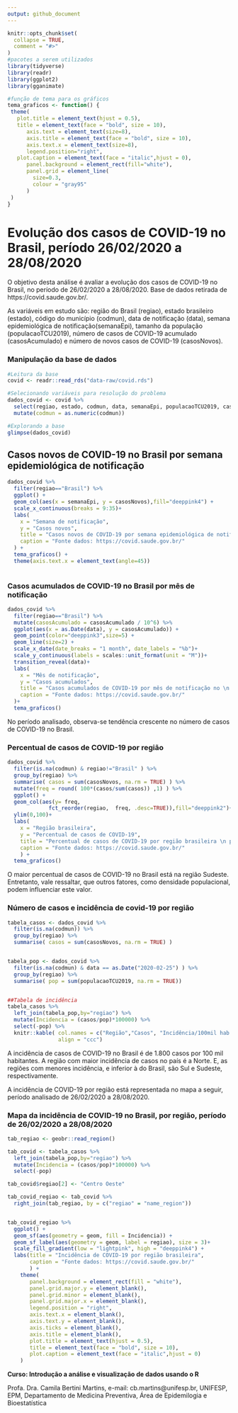```yaml
---
output: github_document
---
```


<!-- README.md is generated from README.Rmd. Please edit that file -->

```r
knitr::opts_chunk$set(
  collapse = TRUE,
  comment = "#>"
)
#pacotes a serem utilizados
library(tidyverse)
library(readr)
library(ggplot2)
library(gganimate)

#função de tema para os gráficos
tema_graficos <- function() {
 theme(
   plot.title = element_text(hjust = 0.5),
   title = element_text(face = "bold", size = 10),
      axis.text = element_text(size=8),
      axis.title = element_text(face = "bold", size = 10),
      axis.text.x = element_text(size=8),
      legend.position="right",
   plot.caption = element_text(face = "italic",hjust = 0),
      panel.background = element_rect(fill="white"),
      panel.grid = element_line(
        size=0.3,
        colour = "gray95"
      )
 )
}


```

# Evolução dos casos de COVID-19 no Brasil, período 26/02/2020 a 28/08/2020

<!-- badges: start -->
<!-- badges: end -->

O objetivo desta análise é avaliar a evolução dos casos de COVID-19 no Brasil, no período de 26/02/2020 a 28/08/2020. Base de dados retirada de https://covid.saude.gov.br/.

As variáveis em estudo são: região do Brasil (regiao), estado brasileiro (estado), código do município (codmun), data de notificação (data), semana epidemiológica de notificação(semanaEpi), tamanho da população (populacaoTCU2019), número de casos de COVID-19 acumulado (casosAcumulado) e número de novos casos de COVID-19 (casosNovos).


### Manipulação da base de dados
```r
#Leitura da base
covid <- readr::read_rds("data-raw/covid.rds")

#Selecionando variáveis para resolução do problema
dados_covid <- covid %>% 
  select(regiao, estado, codmun, data, semanaEpi, populacaoTCU2019, casosAcumulado, casosNovos) %>% 
  mutate(codmun = as.numeric(codmun))

#Explorando a base
glimpse(dados_covid)

```

## Casos novos de COVID-19 no Brasil por semana epidemiológica de notificação

```r
dados_covid %>% 
  filter(regiao=="Brasil") %>% 
  ggplot() +
  geom_col(aes(x = semanaEpi, y = casosNovos),fill="deeppink4") +
  scale_x_continuous(breaks = 9:35)+
  labs(
    x = "Semana de notificação",
    y = "Casos novos",
    title = "Casos novos de COVID-19 por semana epidemiológica de notificação no \n Brasil, período de 26/02/2020 a 28/08/2020.",
    caption = "Fonte dados: https://covid.saude.gov.br/"
  ) +
  tema_graficos() +
  theme(axis.text.x = element_text(angle=45))
  
```


### Casos acumulados de COVID-19 no Brasil por mês de notificação

```r
dados_covid %>% 
  filter(regiao=="Brasil") %>% 
  mutate(casosAcumulado = casosAcumulado / 10^6) %>% 
  ggplot(aes(x = as.Date(data), y = casosAcumulado)) +
  geom_point(color="deeppink3",size=5) +
  geom_line(size=2) + 
  scale_x_date(date_breaks = "1 month", date_labels = "%b")+
  scale_y_continuous(labels = scales::unit_format(unit = "M"))+
  transition_reveal(data)+
  labs(
    x = "Mês de notificação",
    y = "Casos acumulados",
    title = "Casos acumulados de COVID-19 por mês de notificação no \n Brasil, período de 26/02/2020 a 28/08/2020.",
    caption = "Fonte dados: https://covid.saude.gov.br/"
  )+
  tema_graficos()
```

No período analisado, observa-se tendência crescente no número de casos de COVID-19 no Brasil. 


### Percentual de casos de COVID-19 por região

```r
dados_covid %>% 
  filter(is.na(codmun) & regiao!="Brasil" ) %>% 
  group_by(regiao) %>% 
  summarise( casos = sum(casosNovos, na.rm = TRUE) ) %>% 
  mutate(freq = round( 100*(casos/sum(casos)) ,1) ) %>% 
  ggplot() +
  geom_col(aes(y= freq, 
             fct_reorder(regiao,  freq, .desc=TRUE)),fill="deeppink2")+
  ylim(0,100)+  
  labs(
    x = "Região brasileira",
    y = "Percentual de casos de COVID-19",
    title = "Percentual de casos de COVID-19 por região brasileira \n período de 26/02/2020 a 28/08/2020.",
    caption = "Fonte dados: https://covid.saude.gov.br/"
    ) +
  tema_graficos()
```

O maior percentual de casos de COVID-19 no Brasil está na região Sudeste. Entretanto, vale ressaltar, que outros fatores, como densidade populacional, podem influenciar este valor. 


### Número de casos e incidência de covid-19 por região

```r
tabela_casos <- dados_covid %>% 
  filter(is.na(codmun)) %>% 
  group_by(regiao) %>% 
  summarise( casos = sum(casosNovos, na.rm = TRUE) ) 


tabela_pop <- dados_covid %>%
  filter(is.na(codmun) & data == as.Date("2020-02-25") ) %>% 
  group_by(regiao) %>% 
  summarise( pop = sum(populacaoTCU2019, na.rm = TRUE)) 


##Tabela de incidência 
tabela_casos %>% 
  left_join(tabela_pop,by="regiao") %>% 
  mutate(Incidencia = (casos/pop)*100000) %>% 
  select(-pop) %>% 
  knitr::kable( col.names = c("Região","Casos", "Incidência/100mil hab."), 
                align = "ccc")
```

A incidência de casos de COVID-19 no Brasil é de 1.800 casos por 100 mil habitantes. A região com maior incidência de casos no país é a Norte. E, as regiões com menores incidência, e inferior à do Brasil, são Sul e Sudeste, respectivamente.

A incidência de COVID-19 por região está representada no mapa a seguir, período analisado de 26/02/2020 a 28/08/2020.

### Mapa da incidência de COVID-19 no Brasil, por região, período de 26/02/2020 a 28/08/2020

```r
tab_regiao <- geobr::read_region()

tab_covid <- tabela_casos %>% 
  left_join(tabela_pop,by="regiao") %>% 
  mutate(Incidencia = (casos/pop)*100000) %>% 
  select(-pop) 

tab_covid$regiao[2] <- "Centro Oeste"

tab_covid_regiao <- tab_covid %>%
  right_join(tab_regiao, by = c("regiao" = "name_region"))


tab_covid_regiao %>%
  ggplot() +
  geom_sf(aes(geometry = geom, fill = Incidencia)) +
  geom_sf_label(aes(geometry = geom, label = regiao), size = 3)+
  scale_fill_gradient(low = "lightpink", high = "deeppink4") +
  labs(title = "Incidência de COVID-19 por região brasileira",
       caption = "Fonte dados: https://covid.saude.gov.br/"
       ) +
    theme(
       panel.background = element_rect(fill = "white"),
       panel.grid.major.y = element_blank(),
       panel.grid.minor = element_blank(),
       panel.grid.major.x = element_blank(),
       legend.position = "right",
       axis.text.x = element_blank(),
       axis.text.y = element_blank(),
       axis.ticks = element_blank(),
       axis.title = element_blank(),
       plot.title = element_text(hjust = 0.5),
       title = element_text(face = "bold", size = 10),
       plot.caption = element_text(face = "italic",hjust = 0)
    )

```


**Curso: Introdução a análise e visualização de dados usando o R**

Profa. Dra. Camila Bertini Martins, e-mail: cb.martins@unifesp.br, 
UNIFESP, EPM, Departamento de Medicina Preventiva, Área de Epidemilogia e Bioestatística



